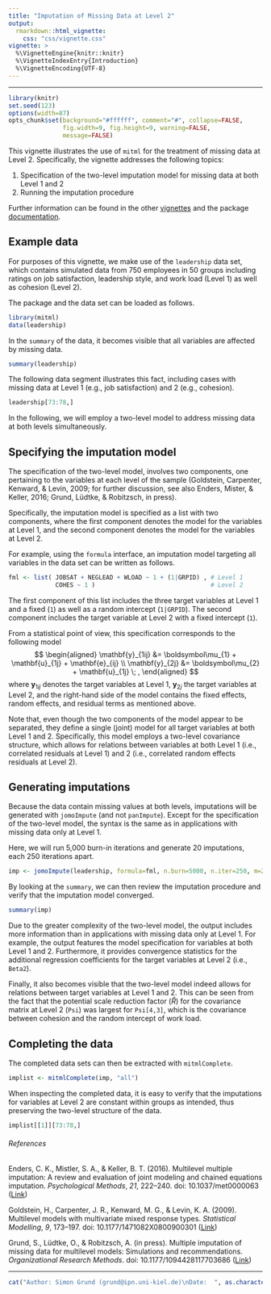 ```yaml
---
title: "Imputation of Missing Data at Level 2"
output:
  rmarkdown::html_vignette:
    css: "css/vignette.css"
vignette: >
  %\VignetteEngine{knitr::knitr}
  %\VignetteIndexEntry{Introduction}
  %\VignetteEncoding{UTF-8}
---
```


---

```r
library(knitr)
set.seed(123)
options(width=87)
opts_chunk$set(background="#ffffff", comment="#", collapse=FALSE,
               fig.width=9, fig.height=9, warning=FALSE,
               message=FALSE)
```

This vignette illustrates the use of `mitml` for the treatment of missing data at Level 2.
Specifically, the vignette addresses the following topics:

1. Specification of the two-level imputation model for missing data at both Level 1 and 2
2. Running the imputation procedure

Further information can be found in the other [vignettes](https://github.com/simongrund1/mitml/wiki) and the package [documentation](https://cran.r-project.org/package=mitml/mitml.pdf).

## Example data

For purposes of this vignette, we make use of the `leadership` data set, which contains simulated data from 750 employees in 50 groups including ratings on job satisfaction, leadership style, and work load (Level 1) as well as cohesion (Level 2).

The package and the data set can be loaded as follows.

```r
library(mitml)
data(leadership)
```

In the `summary` of the data, it becomes visible that all variables are affected by missing data.

```r
summary(leadership)
```

The following data segment illustrates this fact, including cases with missing data at Level 1 (e.g., job satisfaction) and 2 (e.g., cohesion).

```r
leadership[73:78,]
```

In the following, we will employ a two-level model to address missing data at both levels simultaneously.

## Specifying the imputation model

The specification of the two-level model, involves two components, one pertaining to the variables at each level of the sample (Goldstein, Carpenter, Kenward, & Levin, 2009; for further discussion, see also Enders, Mister, & Keller, 2016; Grund, Lüdtke, & Robitzsch, in press).

Specifically, the imputation model is specified as a list with two components, where the first component denotes the model for the variables at Level 1, and the second component denotes the model for the variables at Level 2.

For example, using the `formula` interface, an imputation model targeting all variables in the data set can be written as follows.

```r
fml <- list( JOBSAT + NEGLEAD + WLOAD ~ 1 + (1|GRPID) , # Level 1
             COHES ~ 1 )                                # Level 2
```

The first component of this list includes the three target variables at Level 1 and a fixed (`1`) as well as a random intercept (`1|GRPID`).
The second component includes the target variable at Level 2 with a fixed intercept (`1`).

From a statistical point of view, this specification corresponds to the following model
$$
\begin{aligned}
\mathbf{y}_{1ij} &= \boldsymbol\mu_{1} + \mathbf{u}_{1j} + \mathbf{e}_{ij} \\
\mathbf{y}_{2j} &= \boldsymbol\mu_{2} + \mathbf{u}_{1j} \; ,
\end{aligned}
$$
where $\mathbf{y}_{1ij}$ denotes the target variables at Level 1, $\mathbf{y}_{2j}$ the target variables at Level 2, and the right-hand side of the model contains the fixed effects, random effects, and residual terms as mentioned above.

Note that, even though the two components of the model appear to be separated, they define a single (joint) model for all target variables at both Level 1 and 2.
Specifically, this model employs a two-level covariance structure, which allows for relations between variables at both Level 1 (i.e., correlated residuals at Level 1) and 2 (i.e., correlated random effects residuals at Level 2).

## Generating imputations

Because the data contain missing values at both levels, imputations will be generated with `jomoImpute` (and not `panImpute`).
Except for the specification of the two-level model, the syntax is the same as in applications with missing data only at Level 1.

Here, we will run 5,000 burn-in iterations and generate 20 imputations, each 250 iterations apart.

```r
imp <- jomoImpute(leadership, formula=fml, n.burn=5000, n.iter=250, m=20)
```

By looking at the `summary`, we can then review the imputation procedure and verify that the imputation model converged.

```r
summary(imp)
```

Due to the greater complexity of the two-level model, the output includes more information than in applications with missing data only at Level 1.
For example, the output features the model specification for variables at both Level 1 and 2.
Furthermore, it provides convergence statistics for the additional regression coefficients for the target variables at Level 2 (i.e., `Beta2`).

Finally, it also becomes visible that the two-level model indeed allows for relations between target variables at Level 1 and 2.
This can be seen from the fact that the potential scale reduction factor ($\hat{R}$) for the covariance matrix at Level 2 (`Psi`) was largest for `Psi[4,3]`, which is the covariance between cohesion and the random intercept of work load.

## Completing the data

The completed data sets can then be extracted with `mitmlComplete`.

```r
implist <- mitmlComplete(imp, "all")
```

When inspecting the completed data, it is easy to verify that the imputations for variables at Level 2 are constant within groups as intended, thus preserving the two-level structure of the data.

```r
implist[[1]][73:78,]
```

###### References

Enders, C. K., Mistler, S. A., & Keller, B. T. (2016). Multilevel multiple imputation: A review and evaluation of joint modeling and chained equations imputation. *Psychological Methods*, *21*, 222–240. doi: 10.1037/met0000063 ([Link](https://doi.org/10.1037/met0000063))

Goldstein, H., Carpenter, J. R., Kenward, M. G., & Levin, K. A. (2009).  Multilevel models with multivariate mixed response types. *Statistical Modelling*, *9*, 173–197. doi: 10.1177/1471082X0800900301 ([Link](https://doi.org/10.1177/1471082X0800900301))

Grund, S., Lüdtke, O., & Robitzsch, A. (in press). Multiple imputation of missing data for multilevel models: Simulations and recommendations. *Organizational Research Methods*. doi: 10.1177/1094428117703686 ([Link](https://doi.org/10.1177/1094428117703686))

---

```r
cat("Author: Simon Grund (grund@ipn.uni-kiel.de)\nDate:  ", as.character(Sys.Date()))
```

